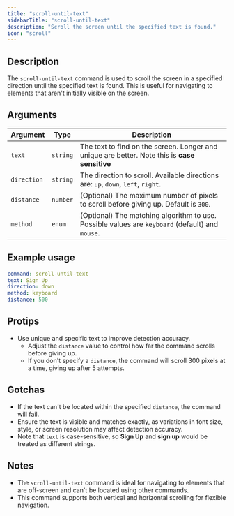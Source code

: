 ```yaml
---
title: "scroll-until-text"
sidebarTitle: "scroll-until-text"
description: "Scroll the screen until the specified text is found."
icon: "scroll"
---
```


## Description
The `scroll-until-text` command is used to scroll the screen in a specified direction until the specified text is found. This is useful for navigating to elements that aren't initially visible on the screen.

## Arguments
| Argument    | Type     | Description                                                                 |
|-------------|----------|-----------------------------------------------------------------------------|
| `text`      | `string` | The text to find on the screen. Longer and unique are better. Note this is **case sensitive**     |
| `direction` | `string` | The direction to scroll. Available directions are: `up`, `down`, `left`, `right`. |
| `distance`  | `number` | (Optional) The maximum number of pixels to scroll before giving up. Default is `300`. |
| `method`    | `enum`   | (Optional) The matching algorithm to use. Possible values are `keyboard` (default) and `mouse`. |

## Example usage
```yaml
command: scroll-until-text
text: Sign Up
direction: down
method: keyboard
distance: 500
```

## Protips
- Use unique and specific text to improve detection accuracy.
  - Adjust the `distance` value to control how far the command scrolls before giving up.
  - If you don't specify a `distance`, the command will scroll 300 pixels at a time, giving up after 5 attempts.

## Gotchas
- If the text can't be located within the specified `distance`, the command will fail.
- Ensure the text is visible and matches exactly, as variations in font size, style, or screen resolution may affect detection accuracy.
- Note that `text` is case-sensitive, so **Sign Up** and **sign up** would be treated as different strings.

## Notes
- The `scroll-until-text` command is ideal for navigating to elements that are off-screen and can't be located using other commands.
- This command supports both vertical and horizontal scrolling for flexible navigation.

